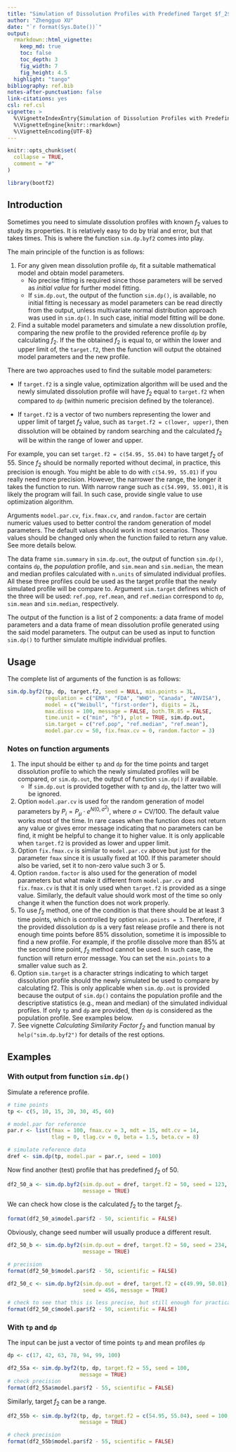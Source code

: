 ```yaml
---
title: "Simulation of Dissolution Profiles with Predefined Target $f_2$"
author: "Zhengguo XU"
date: "`r format(Sys.Date())`"
output: 
  rmarkdown::html_vignette:
    keep_md: true
    toc: false
    toc_depth: 3
    fig_width: 7
    fig_height: 4.5
  highlight: "tango"
bibliography: ref.bib
notes-after-punctuation: false
link-citations: yes
csl: ref.csl
vignette: >
  %\VignetteIndexEntry{Simulation of Dissolution Profiles with Predefined Target $f_2$}
  %\VignetteEngine{knitr::rmarkdown}
  %\VignetteEncoding{UTF-8}
---
```


```r
knitr::opts_chunk$set(
  collapse = TRUE,
  comment = "#"
)
```

```r
library(bootf2)
```

## Introduction
Sometimes you need to simulate dissolution profiles with known $f_2$ values
to study its properties. It is relatively easy to do by trial and error, but
that takes times. This is where the function `sim.dp.byf2` comes into play.

The main principle of the function is as follows:

1. For any given mean dissolution profile `dp`, fit a suitable mathematical
   model and obtain model parameters.
    - No precise fitting is required since those parameters will be served as
      *initial value* for further model fitting.
    - If `sim.dp.out`, the output of the function `sim.dp()`, is available, 
      no initial fitting is necessary as model parameters can be read directly
      from the output, unless multivariate normal distribution approach was 
      used in `sim.dp()`. In such case, initial model fitting will be done.
1. Find a suitable model parameters and simulate a new dissolution profile,
   comparing the new profile to the provided reference profile `dp` by
   calculating $f_2$. If the the obtained $f_2$ is equal to, or within the 
   lower and upper limit of, the `target.f2`, then the function will output 
   the obtained model parameters and the new profile.

There are two approaches used to find the suitable model parameters:

- If `target.f2` is a single value, optimization algorithm will be used and the
  newly simulated dissolution profile will have $f_2$ equal to `target.f2` when
  compared to `dp` (within numeric precision defined by the tolerance).

- If `target.f2` is a vector of two numbers representing the lower and upper
  limit of target $f_2$ value, such as `target.f2 = c(lower, upper)`, then 
  dissolution will be obtained by random searching and the calculated $f_2$ 
  will be within the range of lower and upper.

For example, you can set `target.f2 = c(54.95, 55.04)` to have target $f_2$ of
55. Since $f_2$ should be normally reported without decimal, in practice, this
precision is enough. You might be able to do with `c(54.99, 55.01)` if you
really need more precision. However, the narrower the range, the longer it 
takes the function to run. With narrow range such as `c(54.999, 55.001)`, it is
likely the program will fail. In such case, provide single value to use
optimization algorithm.

Arguments `model.par.cv`, `fix.fmax.cv`, and `random.factor` are certain
numeric values used to better control the random generation of model parameters.
The default values should work in most scenarios. Those values should be changed
only when the function failed to return any value. See more details below.

The data frame `sim.summary` in `sim.dp.out`, the output of function `sim.dp()`,
contains `dp`, the *population* profile, and `sim.mean` and `sim.median`, the
mean and median profiles calculated with `n.units` of simulated individual
profiles. All these three profiles could be used as the target profile that the
newly simulated profile will be compare to. Argument `sim.target` defines which
of the three will be used: `ref.pop`, `ref.mean`, and `ref.median` correspond 
to `dp`, `sim.mean` and `sim.median`, respectively.

The output of the function is a list of 2 components: a data frame of model
parameters and a data frame of mean dissolution profile generated using the
said model parameters. The output can be used as input to function `sim.dp()` 
to further simulate multiple individual profiles.

## Usage
The complete list of arguments of the function is as follows:

```r
sim.dp.byf2(tp, dp, target.f2, seed = NULL, min.points = 3L,
            regulation = c("EMA", "FDA", "WHO", "Canada", "ANVISA"),
            model = c("Weibull", "first-order"), digits = 2L,
            max.disso = 100, message = FALSE, both.TR.85 = FALSE,
            time.unit = c("min", "h"), plot = TRUE, sim.dp.out,
            sim.target = c("ref.pop", "ref.median", "ref.mean"),
            model.par.cv = 50, fix.fmax.cv = 0, random.factor = 3)
```

### Notes on function arguments
1. The input should be either `tp` and `dp` for the time points and target
   dissolution profile to which the newly simulated profiles will be compared,
   or `sim.dp.out`, the output of function `sim.dp()` if available. 
    - If `sim.dp.out` is provided together with `tp` and `dp`, the latter
      two will be ignored.
1. Option `model.par.cv` is used for the random generation of model parameters
   by $P_i = P_\mu \cdot e^{N\left(0,\, \sigma^2\right)}$, where 
   $\sigma = \mathrm{CV}/100$. The default value works most of the time. In 
   rare cases when the function does not return any value or gives error
   message indicating that no parameters can be find, it might be helpful to
   change it to higher value. It is only applicable when `target.f2` is
   provided as lower and upper limit.
1. Option `fix.fmax.cv` is similar to `model.par.cv` above but just for the 
   parameter `fmax` since it is usually fixed at 100. If this parameter
   should also be varied, set it to non-zero value such 3 or 5.
1. Option `random.factor` is also used for the generation of model parameters
   but what make it different from `model.par.cv` and `fix.fmax.cv` is that 
   it is only used when `target.f2` is provided as a singe value. Similarly, 
   the default value should work most of the time so only change it
   when the function does not work properly.
1. To use $f_2$ method, one of the condition is that there should be at least 3
   time points, which is controlled by option `min.points = 3`. Therefore, if
   the provided dissolution `dp` is a very fast release profile and there is
   not enough time points before 85% dissolution, sometime it is impossible to
   find a new profile. For example, if the profile dissolve more than 85% at 
   the second time point, $f_2$ method cannot be used. In such case, the
   function will return error message. You can set the `min.points` to a 
   smaller value such as 2. 
1. Option `sim.target` is a character strings indicating to which target
   dissolution profile should the newly simulated be used to compare by 
   calculating f2. This is only applicable when `sim.dp.out` is provided
   because the output of `sim.dp()` contains the population profile and the
   descriptive statistics (e.g., mean and median) of the simulated individual
   profiles. If only `tp` and `dp` are provided, then `dp` is considered as the
   population profile. See examples below.
1. See vignette *Calculating Similarity Factor $f_2$* and function manual by
   `help("sim.dp.byf2")` for details of the rest options. 

## Examples

### With output from function `sim.dp()`

Simulate a reference profile. 
```r
# time points
tp <- c(5, 10, 15, 20, 30, 45, 60)

# model.par for reference
par.r <- list(fmax = 100, fmax.cv = 3, mdt = 15, mdt.cv = 14, 
              tlag = 0, tlag.cv = 0, beta = 1.5, beta.cv = 8)

# simulate reference data
dref <- sim.dp(tp, model.par = par.r, seed = 100)
```
Now find another (test) profile that has predefined $f_2$ of 50.

```r
df2_50_a <- sim.dp.byf2(sim.dp.out = dref, target.f2 = 50, seed = 123,
                        message = TRUE)
```
We can check how close is the calculated $f_2$ to the target $f_2$.
```r
format(df2_50_a$model.par$f2 - 50, scientific = FALSE)
```


Obviously, change seed number will usually produce a different result.
```r
df2_50_b <- sim.dp.byf2(sim.dp.out = dref, target.f2 = 50, seed = 234,
                        message = TRUE)

# precision 
format(df2_50_b$model.par$f2 - 50, scientific = FALSE)
```

```r
df2_50_c <- sim.dp.byf2(sim.dp.out = dref, target.f2 = c(49.99, 50.01),
                        seed = 456, message = TRUE)

# check to see that this is less precise, but still enough for practical use
format(df2_50_c$model.par$f2 - 50, scientific = FALSE)
```

### With `tp` and `dp`
The input can be just a vector of time points `tp` and mean profiles `dp`
```r
dp <- c(17, 42, 63, 78, 94, 99, 100)

df2_55a <- sim.dp.byf2(tp, dp, target.f2 = 55, seed = 100,
                       message = TRUE)
# check precision
format(df2_55a$model.par$f2 - 55, scientific = FALSE)
```

Similarly, target $f_2$ can be a range.

```r
df2_55b <- sim.dp.byf2(tp, dp, target.f2 = c(54.95, 55.04), seed = 100,
                       message = TRUE)

# check precision
format(df2_55b$model.par$f2 - 55, scientific = FALSE)
```
